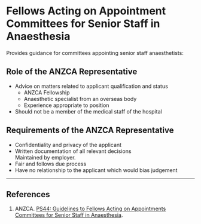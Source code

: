 # Fellows Acting on Appointment Committees for Senior Staff in Anaesthesia


Provides guidance for committees appointing senior staff anaesthetists:

## Role of the ANZCA Representative

* Advice on matters related to applicant qualification and status
	* ANZCA Fellowship
	* Anaesthetic specialist from an overseas body
	* Experience appropriate to position
* Should not be a member of the medical staff of the hospital

## Requirements of the ANZCA Representative

* Confidentiality and privacy of the applicant
* Written documentation of all relevant decisions\
Maintained by employer.
* Fair and follows due process
* Have no relationship to the applicant which would bias judgement


---

## References

1. ANZCA. [PS44: Guidelines to Fellows Acting on Appointments Committees for Senior Staff in Anaesthesia](http://www.anzca.edu.au/Documents/ps44-2006-guidelines-to-fellows-acting-on-appointm.pdf).